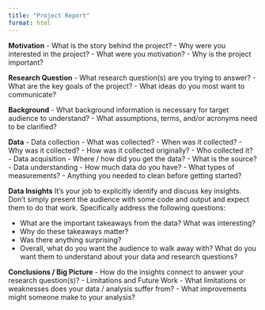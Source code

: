 ```yaml
---
title: "Project Report"
format: html
---
```


**Motivation**
- What is the story behind the project?
- Why were you interested in the project?
- What were you motivation?
- Why is the project important?

**Research Question**
- What research question(s) are you trying to answer?
- What are the key goals of the project?
- What ideas do you most want to communicate?

**Background**
- What background information is necessary for target audience to understand?
- What assumptions, terms, and/or acronyms need to be clarified?

**Data**
- Data collection
  - What was collected?
  - When was it collected?
  - Why was it collected?
  - How was it collected originally?
  - Who collected it?
- Data acquisition
  - Where / how did you get the data?
  - What is the source?
- Data understanding
  - How much data do you have?
  - What types of measurements?
  - Anything you needed to clean before getting started?

**Data Insights**
It’s your job to explicitly identify and discuss key insights. Don’t simply present the audience with some code and output and expect them to do that work. Specifically address the following questions:

- What are the important takeaways from the data? What was interesting?
- Why do these takeaways matter?
- Was there anything surprising?
- Overall, what do you want the audience to walk away with? What do you want them to   understand about your data and research questions?

**Conclusions / Big Picture**
- How do the insights connect to answer your research question(s)?
- Limitations and Future Work
- What limitations or weaknesses does your data / analysis suffer from?
- What improvements might someone make to your analysis?
